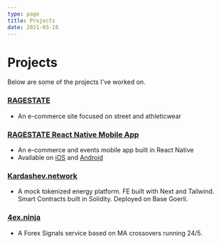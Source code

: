 ```yaml
---
type: page
title: Projects
date: 2021-03-18
---
```


# Projects

Below are some of the projects I've worked on.

### [RAGESTATE](https://www.ragestate.com/)

- An e-commerce site focused on street and athleticwear

### [RAGESTATE React Native Mobile App](https://apps.apple.com/us/app/ragestate/id6449474339)

- An e-commerce and events mobile app built in React Native
- Available on [iOS](https://apps.apple.com/us/app/ragestate/id6449474339) and [Android](https://play.google.com/store/apps/details?id=com.tyrelle.ragestate&pcampaignid=web_share)

### [Kardashev.network](https://www.kardashev.network/)

- A mock tokenized energy platform. FE built with Next and Tailwind. Smart Contracts built in Solidity. Deployed on Base Goerli.

### [4ex.ninja](https://www.4ex.ninja)

- A Forex Signals service based on MA crossovers running 24/5.
